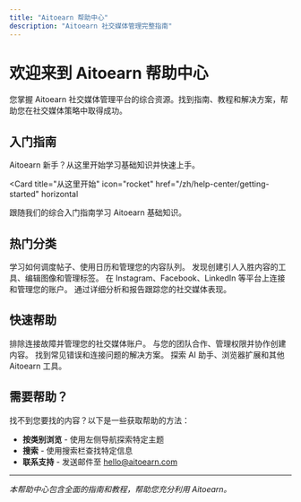 ```yaml
---
title: "Aitoearn 帮助中心"
description: "Aitoearn 社交媒体管理完整指南"
---
```


# 欢迎来到 Aitoearn 帮助中心

您掌握 Aitoearn 社交媒体管理平台的综合资源。找到指南、教程和解决方案，帮助您在社交媒体策略中取得成功。

## 入门指南

Aitoearn 新手？从这里开始学习基础知识并快速上手。

<Card
  title="从这里开始"
  icon="rocket"
  href="/zh/help-center/getting-started"
  horizontal
>
  跟随我们的综合入门指南学习 Aitoearn 基础知识。
</Card>

## 热门分类

<Columns cols={2}>
  <Card
    title="发布功能"
    icon="calendar"
    href="/zh/help-center/publishing"
  >
    学习如何调度帖子、使用日历和管理您的内容队列。
  </Card>
  <Card
    title="内容创建"
    icon="pen-to-square"
    href="/zh/help-center/content-creation"
  >
    发现创建引人入胜内容的工具、编辑图像和管理标签。
  </Card>
  <Card
    title="社交平台"
    icon="share-nodes"
    href="/zh/help-center/social-platforms"
  >
    在 Instagram、Facebook、LinkedIn 等平台上连接和管理您的账户。
  </Card>
  <Card
    title="分析功能"
    icon="chart-line"
    href="/zh/help-center/analytics"
  >
    通过详细分析和报告跟踪您的社交媒体表现。
  </Card>
</Columns>

## 快速帮助

<Columns cols={2}>
  <Card
    title="渠道管理"
    icon="link"
    href="/zh/help-center/channel-management"
  >
    排除连接故障并管理您的社交媒体账户。
  </Card>
  <Card
    title="团队协作"
    icon="users"
    href="/zh/help-center/team-collaboration"
  >
    与您的团队合作、管理权限并协作创建内容。
  </Card>
  <Card
    title="错误库"
    icon="exclamation-triangle"
    href="/zh/help-center/error-library"
  >
    找到常见错误和连接问题的解决方案。
  </Card>
  <Card
    title="工具和集成"
    icon="puzzle-piece"
    href="/zh/help-center/tools-integrations"
  >
    探索 AI 助手、浏览器扩展和其他 Aitoearn 工具。
  </Card>
</Columns>

## 需要帮助？

找不到您要找的内容？以下是一些获取帮助的方法：

- **按类别浏览** - 使用左侧导航探索特定主题
- **搜索** - 使用搜索栏查找特定信息
- **联系支持** - 发送邮件至 [hello@aitoearn.com](mailto:hello@aitoearn.com)

---

*本帮助中心包含全面的指南和教程，帮助您充分利用 Aitoearn。*

